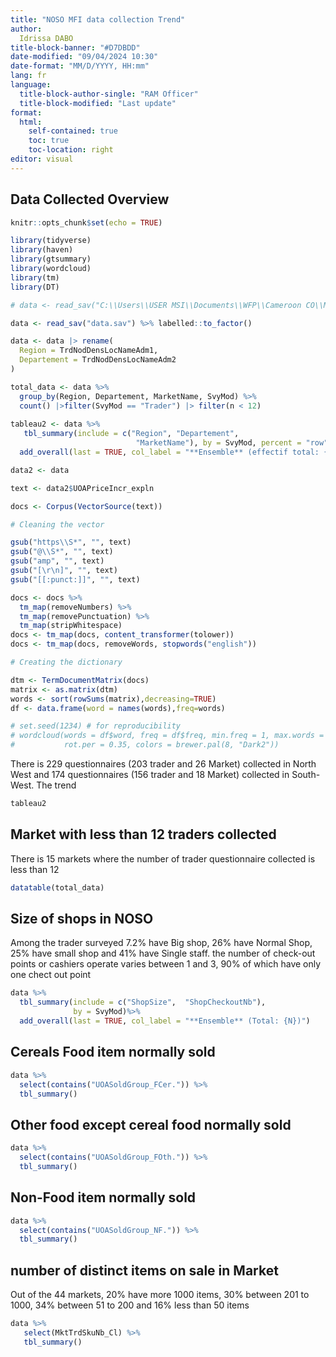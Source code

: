 ```yaml
---
title: "NOSO MFI data collection Trend"
author: 
  Idrissa DABO
title-block-banner: "#D7DBDD"
date-modified: "09/04/2024 10:30"
date-format: "MM/D/YYYY, HH:mm"
lang: fr
language: 
  title-block-author-single: "RAM Officer"
  title-block-modified: "Last update"
format: 
  html:
    self-contained: true
    toc: true
    toc-location: right
editor: visual
---
```


## Data Collected Overview


```r
knitr::opts_chunk$set(echo = TRUE)

library(tidyverse)
library(haven)
library(gtsummary)
library(wordcloud)
library(tm)
library(DT)

# data <- read_sav("C:\\Users\\USER MSI\\Documents\\WFP\\Cameroon CO\\Market Monitoring\\NOSO Mission\\Tendance/data.sav") %>% labelled::to_factor()

data <- read_sav("data.sav") %>% labelled::to_factor()

data <- data |> rename(
  Region = TrdNodDensLocNameAdm1,
  Departement = TrdNodDensLocNameAdm2
)

total_data <- data %>%
  group_by(Region, Departement, MarketName, SvyMod) %>%
  count() |>filter(SvyMod == "Trader") |> filter(n < 12)
 
tableau2 <- data %>%
   tbl_summary(include = c("Region", "Departement", 
                            "MarketName"), by = SvyMod, percent = "row")%>%
  add_overall(last = TRUE, col_label = "**Ensemble** (effectif total: {N})")

data2 <- data

text <- data2$UOAPriceIncr_expln

docs <- Corpus(VectorSource(text))

# Cleaning the vector

gsub("https\\S*", "", text) 
gsub("@\\S*", "", text) 
gsub("amp", "", text) 
gsub("[\r\n]", "", text)
gsub("[[:punct:]]", "", text)

docs <- docs %>%
  tm_map(removeNumbers) %>%
  tm_map(removePunctuation) %>%
  tm_map(stripWhitespace)
docs <- tm_map(docs, content_transformer(tolower))
docs <- tm_map(docs, removeWords, stopwords("english"))

# Creating the dictionary

dtm <- TermDocumentMatrix(docs) 
matrix <- as.matrix(dtm) 
words <- sort(rowSums(matrix),decreasing=TRUE) 
df <- data.frame(word = names(words),freq=words)

# set.seed(1234) # for reproducibility 
# wordcloud(words = df$word, freq = df$freq, min.freq = 1, max.words = 200, random.order=FALSE, 
#           rot.per = 0.35, colors = brewer.pal(8, "Dark2"))

```



There is 229 questionnaires (203 trader and 26 Market)  collected in North West and 174 questionnaires (156 trader and 18 Market) collected in South-West. The trend 
```r
tableau2
```

## Market with less than 12 traders collected
There is 15 markets where the number of trader questionnaire collected is less than 12
```r
datatable(total_data)
```

## Size of shops in NOSO
 Among the trader  surveyed  7.2% have Big shop, 26% have Normal Shop, 25% have small shop and 41% have Single staff. the number of check-out points or cashiers operate varies between 1 and 3, 90% of which have only one chect out point

```r
data %>%
  tbl_summary(include = c("ShopSize",  "ShopCheckoutNb"), 
              by = SvyMod)%>%
  add_overall(last = TRUE, col_label = "**Ensemble** (Total: {N})")

```


## Cereals Food item normally sold
```r
data %>% 
  select(contains("UOASoldGroup_FCer.")) %>% 
  tbl_summary()
```

## Other food except cereal food normally sold
```r
data %>% 
  select(contains("UOASoldGroup_FOth.")) %>% 
  tbl_summary()
```

## Non-Food item normally sold
```r
data %>% 
  select(contains("UOASoldGroup_NF.")) %>% 
  tbl_summary()
```

## number of distinct items on sale in Market
Out of the 44 markets, 20% have more 1000 items, 30% between 201 to 1000, 34% between 51 to 200 and 16% less than 50 items
```r
data %>% 
   select(MktTrdSkuNb_Cl) %>%  
   tbl_summary()

```

